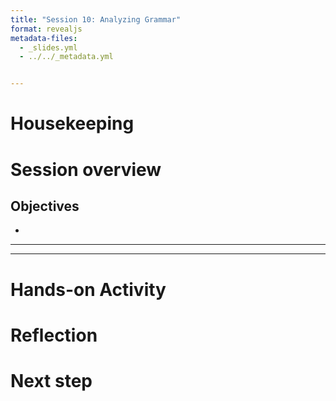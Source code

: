 ```yaml
---
title: "Session 10: Analyzing Grammar"
format: revealjs
metadata-files:
  - _slides.yml
  - ../../_metadata.yml


---
```


# Housekeeping


# Session overview


## Objectives

- 

---


---

# Hands-on Activity



# Reflection



# Next step